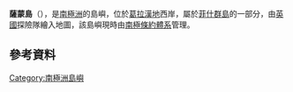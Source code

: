 {{coord|66|1|S|65|28|W|display=title}}

'''薩蒙島'''（{{lang-en|Salmon Island}}），是[[南極洲|南極洲]]的島嶼，位於[[葛拉漢地|葛拉漢地]]西岸，屬於[[菲什群島|菲什群島]]的一部分，由[[英國|英國]]探險隊繪入地圖，該島嶼現時由[[南極條約體系|南極條約體系]]管理。

==參考資料==
{{usgs-gazetteer}}

{{DEFAULTSORT:Salmon Island}}
[[Category:南極洲島嶼|Category:南極洲島嶼]]


{{GrahamCoast-geo-stub}}